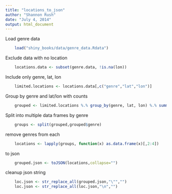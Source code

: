 ```yaml
---
title: "locations_to_json"
author: "Shannon Rush"
date: "July 4, 2014"
output: html_document
---
```


Load genre data
```r
    load("shiny_books/data/genre_data.Rdata")
```
Exclude data with no location
```r
    locations.data <- subset(genre.data, !is.na(lon))
```
Include only genre, lat, lon
```r
    limited.locations <- locations.data[,c("genre","lat","lon")]
```
Group by genre and lat/lon with counts
```r
    grouped <- limited.locations %.% group_by(genre, lat, lon) %.% summarise(counts=n())
```
Split into multiple data frames by genre
```r
    groups <- split(grouped,grouped$genre)
```
remove genres from each
```r
    locations <- lapply(groups, function(x) as.data.frame(x)[,2:4])
```
to json
```r
    grouped.json <- toJSON(locations,collapse="")
```

cleanup json string
```r
    loc.json <- str_replace_all(grouped.json,"\"","")
    loc.json <- str_replace_all(loc.json,"\n","")
```






